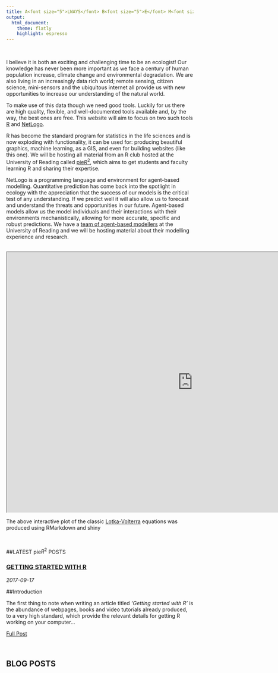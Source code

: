 ```yaml
---
title: A<font size="5">LWAYS</font> B<font size="5">E</font> M<font size="5">ODELLING</font>
output:
  html_document:
    theme: flatly
    highlight: espresso
---
```


<br/>

I believe it is both an exciting and challenging time to be an ecologist! Our knowledge has never been more important as we face a century of human population increase, climate change and environmental degradation. We are also living in an increasingly data rich world; remote sensing, citizen science, mini-sensors and the ubiquitous internet all provide us with new opportunities to increase our understanding of the natural world.

To make use of this data though we need good tools. Luckily for us there are high quality, flexible, and well-documented tools available and, by the way, the best ones are free. This website will aim to focus on two such tools <a href="https://www.r-project.org/">R</a> and <a href="https://ccl.northwestern.edu/netlogo/">NetLogo</a>. 

R has become the standard program for statistics in the life sciences and is now exploding with functionality, it can be used for: producing beautiful graphics, machine learning, as a GIS, and even for building websites (like this one). We will be hosting all material from an R club hosted at the University of Reading called <a href="research.html">pie$R^{2}$</a>, which aims to get students and faculty learning R and sharing their expertise.

NetLogo is a programming language and environment for agent-based modelling. Quantitative prediction has come back into the spotlight in ecology with the appreciation that the success of our models is the critical test of any understanding. If we predict well it will also allow us to forecast and understand the threats and opportunities in our future. Agent-based models allow us the model individuals and their interactions with their environments mechanistically, allowing for more accurate, specific and robust predictions. We have a <a href="https://ibmreading.wordpress.com/">team of agent-based modellers</a> at the University of Reading and we will be hosting material about their modelling experience and research. 



<br/>
<iframe src ="https://lcebutterfly.shinyapps.io/loktavolterra/" width=1000 height=700>

</iframe>

The above interactive plot of the classic <a href="https://en.wikipedia.org/wiki/Lotka%E2%80%93Volterra_equations"> Lotka-Volterra</a> equations was produced using RMarkdown and shiny

<br/>

##LATEST pie$R^{2}$ POSTS 
<br/>

<article>
<h3><a href="getting-started-with-R.html">GETTING STARTED WITH R</a></h3>
<div class="summary">
<span><i class="fa fa-calendar"></i> _2017-09-17_</span>
<p> 
##Introduction

The first thing to note when writing an article titled *'Getting started with R'* is the abundance of webpages, books and video tutorials already produced, to a very high standard, which provide the relevant details for getting R working on your computer... </p>
<a href="getting-started-with-R.html">Full Post</a>
</div>
</article>




<br/>

## BLOG POSTS

